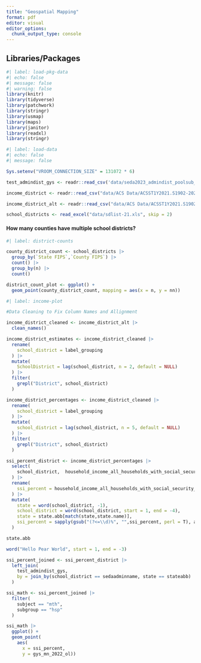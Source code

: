 ```yaml
---
title: "Geospatial Mapping"
format: pdf
editor: visual
editor_options: 
  chunk_output_type: console
---
```


## Libraries/Packages

```r
#| label: load-pkg-data
#| echo: false
#| message: false
#| warning: false
library(knitr) 
library(tidyverse)
library(patchwork)
library(stringr)
library(usmap)
library(maps)
library(janitor)
library(readxl)
library(stringr)

```

```r
#| label: load-data 
#| echo: false 
#| message: false

Sys.setenv("VROOM_CONNECTION_SIZE" = 131072 * 6)

test_admindist_gys <- readr::read_csv('data/seda2023_admindist_poolsub_gys_updated_20240205.csv')

income_district <- readr::read_csv("data/ACS Data/ACSST1Y2021.S1902-2024-04-10T232024.csv")

income_district_alt <- readr::read_csv("data/ACS Data/ACSST1Y2021.S1902-2024-04-10T232130.csv")

school_districts <- read_excel("data/sdlist-21.xls", skip = 2)
```

#### How many counties have multiple school districts?

```r
#| label: district-counts

county_district_count <- school_districts |>
  group_by(`State FIPS`,`County FIPS`) |>
  count() |>
  group_by(n) |>
  count()

district_count_plot <- ggplot() +
  geom_point(county_district_count, mapping = aes(x = n, y = nn))
```

```r
#| label: income-plot

#Data Cleaning to Fix Column Names and Allignment

income_district_cleaned <- income_district_alt |>
  clean_names()

income_district_estimates <- income_district_cleaned |>
  rename(
    school_district = label_grouping
  ) |>
  mutate(
    SchoolDistrict = lag(school_district, n = 2, default = NULL)
  ) |>
  filter(
    grepl("District", school_district)
  )

income_district_percentages <- income_district_cleaned |>
  rename(
    school_district = label_grouping
  ) |>
  mutate(
    school_district = lag(school_district, n = 5, default = NULL)
  ) |>
  filter(
    grepl("District", school_district)
  )

ssi_percent_district <- income_district_percentages |>
  select(
    school_district,  household_income_all_households_with_social_security_income
  ) |>
  rename(
    ssi_percent = household_income_all_households_with_social_security_income
  ) |>
  mutate(
    state = word(school_district, -1),
    school_district = word(school_district, start = 1, end = -4),
    state = state.abb[match(state,state.name)],
    ssi_percent = sapply(gsub("(?<=\\d)%", "",ssi_percent, perl = T), as.numeric)
  )

state.abb

word("Hello Pear World", start = 1, end = -3)

ssi_percent_joined <- ssi_percent_district |>
  left_join(
    test_admindist_gys,
    by = join_by(school_district == sedaadminname, state == stateabb)
  )

ssi_math <- ssi_percent_joined |>
  filter(
    subject == "mth",
    subgroup == "hsp"
  )

ssi_math |>
  ggplot() +
  geom_point(
    aes(
      x = ssi_percent,
      y = gys_mn_2022_ol)) 
```

\
\
\
